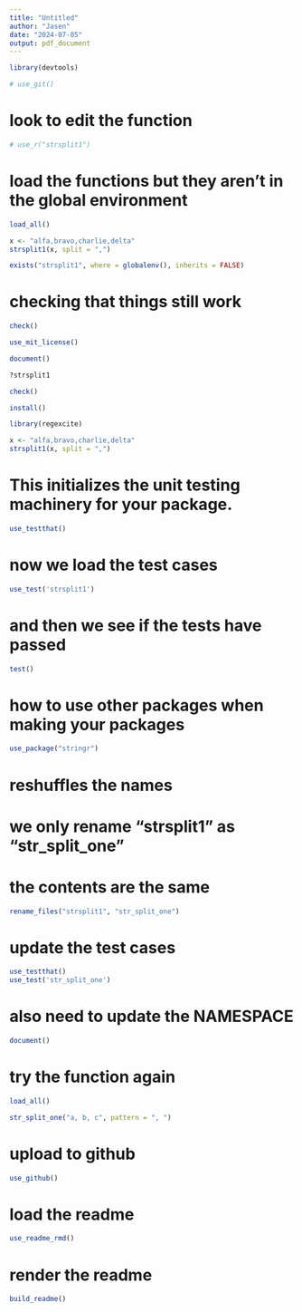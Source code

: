 ```yaml
---
title: "Untitled"
author: "Jasen"
date: "2024-07-05"
output: pdf_document
---
```


```r
library(devtools)
```

```r
# use_git()
```

# look to edit the function

```r
# use_r("strsplit1")
```
# load the functions but they aren't in the global environment

```r
load_all()
```

```r
x <- "alfa,bravo,charlie,delta"
strsplit1(x, split = ",")

exists("strsplit1", where = globalenv(), inherits = FALSE)
```
# checking that things still work

```r
check()
```

```r
use_mit_license()
```

```r
document()
```

```r
?strsplit1
```

```r
check()
```

```r
install()
```

```r
library(regexcite)

x <- "alfa,bravo,charlie,delta"
strsplit1(x, split = ",")
```
# This initializes the unit testing machinery for your package.

```r
use_testthat()
```

# now we load the test cases

```r
use_test('strsplit1')
```

# and then we see if the tests have passed

```r
test()
```
# how to use other packages when making your packages

```r
use_package("stringr")
```
# reshuffles the names

# we only rename "strsplit1" as "str_split_one"
# the contents are the same 

```r
rename_files("strsplit1", "str_split_one")
```

# update the test cases

```r
use_testthat()
use_test('str_split_one')
```
# also need to update the NAMESPACE

```r
document()
```

# try the function again

```r
load_all()

str_split_one("a, b, c", pattern = ", ")
```
# upload to github

```r
use_github()
```

# load the readme

```r
use_readme_rmd()
```

# render the readme

```r
build_readme()
```
